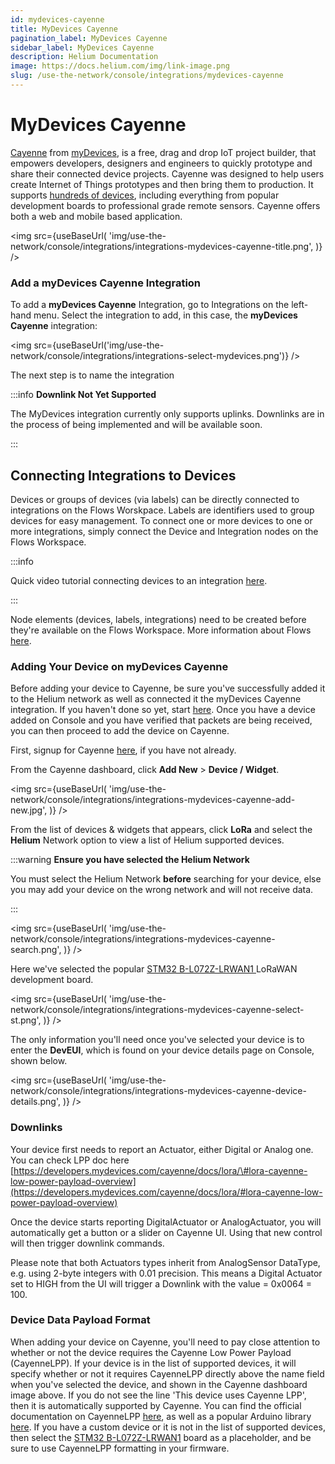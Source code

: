 ```yaml
---
id: mydevices-cayenne
title: MyDevices Cayenne
pagination_label: MyDevices Cayenne
sidebar_label: MyDevices Cayenne
description: Helium Documentation
image: https://docs.helium.com/img/link-image.png
slug: /use-the-network/console/integrations/mydevices-cayenne
---
```


# MyDevices Cayenne


[Cayenne](https://developers.mydevices.com/cayenne/features/) from
[myDevices](https://mydevices.com/), is a free, drag and drop IoT project builder, that empowers
developers, designers and engineers to quickly prototype and share their connected device projects.
Cayenne was designed to help users create Internet of Things prototypes and then bring them to
production. It supports
[hundreds of devices](https://developers.mydevices.com/cayenne/supported-hardware/), including
everything from popular development boards to professional grade remote sensors. Cayenne offers both
a web and mobile based application.

<img
  src={useBaseUrl(
    'img/use-the-network/console/integrations/integrations-mydevices-cayenne-title.png',
  )}
/>

### Add a myDevices Cayenne Integration

To add a **myDevices Cayenne** Integration, go to Integrations on the left-hand menu. Select the
integration to add, in this case, the **myDevices Cayenne** integration:

<img
  src={useBaseUrl('img/use-the-network/console/integrations/integrations-select-mydevices.png')}
/>

The next step is to name the integration

:::info **Downlink Not Yet Supported**

The MyDevices integration currently only supports uplinks. Downlinks are in the process of being
implemented and will be available soon.

:::

## Connecting Integrations to Devices

Devices or groups of devices (via labels) can be directly connected to integrations on the Flows
Worskpace. Labels are identifiers used to group devices for easy management. To connect one or more
devices to one or more integrations, simply connect the Device and Integration nodes on the Flows
Workspace.

:::info

Quick video tutorial connecting devices to an integration
[here](https://www.youtube.com/watch?v=lnERw1f7TGE).

:::

Node elements (devices, labels, integrations) need to be created before they're available on the
Flows Workspace. More information about Flows [here](/use-the-network/console/flows/).

### Adding Your Device on myDevices Cayenne

Before adding your device to Cayenne, be sure you've successfully added it to the Helium network as
well as connected it the myDevices Cayenne integration. If you haven't done so yet, start
[here](../adding-devices). Once you have a device added on Console and you have verified that
packets are being received, you can then proceed to add the device on Cayenne.

First, signup for Cayenne [here](https://developers.mydevices.com/cayenne/signup/), if you have not
already.

From the Cayenne dashboard, click **Add New** &gt; **Device / Widget**.

<img
  src={useBaseUrl(
    'img/use-the-network/console/integrations/integrations-mydevices-cayenne-add-new.jpg',
  )}
/>

From the list of devices & widgets that appears, click **LoRa** and select the **Helium** Network
option to view a list of Helium supported devices.

:::warning **Ensure you have selected the Helium Network**

You must select the Helium Network **before** searching for your device, else you may add your
device on the wrong network and will not receive data.

:::

<img
  src={useBaseUrl(
    'img/use-the-network/console/integrations/integrations-mydevices-cayenne-search.png',
  )}
/>

Here we've selected the popular
[STM32 B-L072Z-LRWAN1 ](https://www.st.com/en/evaluation-tools/b-l072z-lrwan1.html)LoRaWAN
development board.

<img
  src={useBaseUrl(
    'img/use-the-network/console/integrations/integrations-mydevices-cayenne-select-st.png',
  )}
/>

The only information you'll need once you've selected your device is to enter the **DevEUI**, which
is found on your device details page on Console, shown below.

<img
  src={useBaseUrl(
    'img/use-the-network/console/integrations/integrations-mydevices-cayenne-device-details.png',
  )}
/>

### Downlinks

Your device first needs to report an Actuator, either Digital or Analog one. You can check LPP doc
here
[https://developers.mydevices.com/cayenne/docs/lora/\#lora-cayenne-low-power-payload-overview](https://developers.mydevices.com/cayenne/docs/lora/#lora-cayenne-low-power-payload-overview)

Once the device starts reporting DigitalActuator or AnalogActuator, you will automatically get a
button or a slider on Cayenne UI. Using that new control will then trigger downlink commands.

Please note that both Actuators types inherit from AnalogSensor DataType, e.g. using 2-byte integers
with 0.01 precision. This means a Digital Actuator set to HIGH from the UI will trigger a Downlink
with the value = 0x0064 = 100.

### Device Data Payload Format

When adding your device on Cayenne, you'll need to pay close attention to whether or not the device
requires the Cayenne Low Power Payload \(CayenneLPP\). If your device is in the list of supported
devices, it will specify whether or not it requires CayenneLPP directly above the name field when
you've selected the device, and shown in the Cayenne dashboard image above. If you do not see the
line 'This device uses Cayenne LPP', then it is automatically supported by Cayenne. You can find the
official documentation on CayenneLPP
[here](https://developers.mydevices.com/cayenne/docs/lora/#lora-cayenne-low-power-payload), as well
as a popular Arduino library [here](https://github.com/ElectronicCats/CayenneLPP). If you have a
custom device or it is not in the list of supported devices, then select the
[STM32 B-L072Z-LRWAN1](https://www.st.com/en/evaluation-tools/b-l072z-lrwan1.html) board as a
placeholder, and be sure to use CayenneLPP formatting in your firmware.

